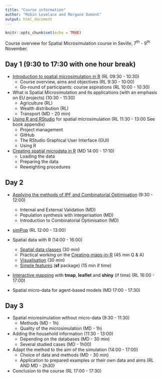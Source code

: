 ```yaml
---
title: "Course information"
author: "Robin Lovelace and Morgane Dumont"
output: html_document
---
```


```r
knitr::opts_chunk$set(echo = TRUE)
```

Course overview for Spatial Microsimulation course in Seville, 7^th^ - 9^th^ November.

## Day 1 (9:30 to 17:30 with one hour break)

- [Introduction to spatial microsimulation in R](http://robinlovelace.net/spatial-microsim-book/slides/introduction.pdf) (RL 09:30 - 10:30)
    - Course overview, aims and objectives (RL 9:30 - 10:00)
    - Go-round of participants: course aspirations (RL 10:00 - 10:30)

- What is Spatial Microsimulation and its applications (with an emphasis on EU projects) (10:30 - 11:30)
    - Agriculture (RL)
    - Wealth distribution (RL)
    - Transport (MD - 20 min)
    
- [Using R and RStudio](http://rpubs.com/RobinLovelace/146447) for spatial microsimulation (RL 11:30 - 13:00 See book appendix)
    - Project management
    - GitHub
    - The RStudio Graphical User Interface (GUI)
    - Using R

- [Creating spatial microdata in R](http://robinlovelace.net/spatial-microsim-book/slides/spatial-microdata-in-r.html) (MD 14:00 - 17:10)
    - Loading the data
    - Preparing the data 
    - Reweighting procedures
  
## Day 2

- [Applying the methods of IPF and Combinatorial Optimisation](https://github.com/Robinlovelace/spatial-microsim-book/blob/master/slides/Applying-IPF-and-CO.Rmd) (9:30 - 12:00)
    - Internal and External Validation (MD)
    - Population synthesis with integerisation (MD)
    - Introduction to Combinatorial Optimisation (MD)

- [simPop](https://github.com/Robinlovelace/spatial-microsim-book/blob/master/slides/simpop-intro.Rmd) (RL 12:00 - 13:00)

- Spatial data with R (14:00 - 16:00)
    - [Spatial data classes](http://rpubs.com/RobinLovelace/217921) (30 min)
    - Practical working on the [Creating-maps-in-R](https://github.com/Robinlovelace/Creating-maps-in-R) (45 min Q & A)
    - [Visualisation](https://github.com/Robinlovelace/Creating-maps-in-R/blob/master/vignettes/vspd-base-shiny.md) (30 min)
    - [Simple features](https://github.com/edzer/sfr) (**sf** package) (15 min if time)

- [Interactive mapping](https://github.com/Robinlovelace/Creating-maps-in-R/blob/master/vignettes/vspd-base-shiny.md) with **tmap**, **leaflet** and **shiny** (if time) (RL 16:00 - 17:00)

- Spatial micro-data for agent-based models (MD 17:00 - 17:30)

## Day 3
    
- Spatial microsimulation without micro-data (9:30 - 11:30)
    - Methods (MD - 1h)
    - Quality of the microsimulation (MD - 1h)
    
- Adding the household information (11:30 - 13:00)
    - Depending on the databases (MD - 30 min)
    - Several studied cases (MD - 1h00)
    
- Adapt the method to the aim of the simulation (14:00 - 17:00)
    - Choice of data and methods (MD - 30 min)
    - Application to prepared examples or their own data and aims (RL AND MD - 2h30)

- Conclusion to the course (RL 17:00 - 17:30)

